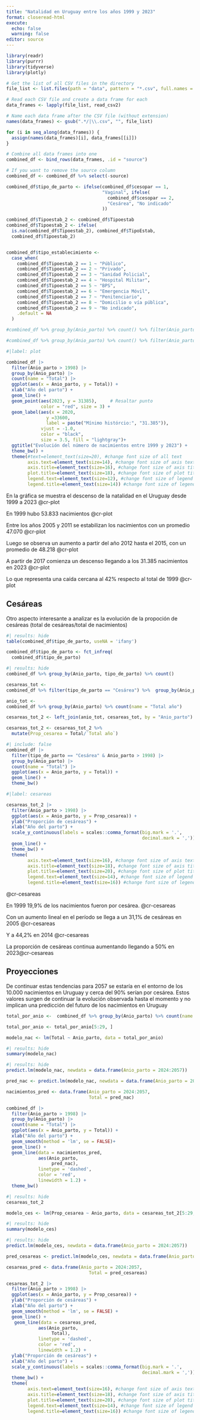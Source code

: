 ```yaml
---
title: "Natalidad en Uruguay entre los años 1999 y 2023"
format: closeread-html
execute:
  echo: false
  warning: false
editor: source
---
```


```r
library(readr)
library(purrr)
library(tidyverse)
library(plotly)
```


```r
# Get the list of all CSV files in the directory
file_list <- list.files(path = "data", pattern = "*.csv", full.names = TRUE)
```


```r
# Read each CSV file and create a data frame for each
data_frames <- lapply(file_list, read_csv2)

# Name each data frame after the CSV file (without extension)
names(data_frames) <- gsub(".*/|\\.csv", "", file_list)
```

```r
for (i in seq_along(data_frames)) {
  assign(names(data_frames)[i], data_frames[[i]])
}
```




```r
# Combine all data frames into one
combined_df <- bind_rows(data_frames, .id = "source")

# If you want to remove the source column
combined_df <- combined_df %>% select(-source)
```


```r
combined_df$tipo_de_parto <- ifelse(combined_df$cesopar == 1, 
                                    "Vaginal", ifelse(
                                      combined_df$cesopar == 2,
                                      "Cesárea", "No indicado"
                                    ))
```

```r
combined_df$Tipoestab_2 <- combined_df$Tipoestab
combined_df$Tipoestab_2 <- ifelse(
  is.na(combined_df$Tipoestab_2), combined_df$TipoEstab,
  combined_df$Tipoestab_2)


combined_df$tipo_establecimiento <- 
  case_when(
    combined_df$Tipoestab_2 == 1 ~ "Público",
    combined_df$Tipoestab_2 == 2 ~ "Privado",
    combined_df$Tipoestab_2 == 3 ~ "Sanidad Policial",
    combined_df$Tipoestab_2 == 4 ~ "Hospital Militar",
    combined_df$Tipoestab_2 == 5 ~ "BPS",
    combined_df$Tipoestab_2 == 6 ~ "Emergencia Móvil",
    combined_df$Tipoestab_2 == 7 ~ "Penitenciario",
    combined_df$Tipoestab_2 == 8 ~ "Domicilio o vía pública",
    combined_df$Tipoestab_2 == 9 ~ "No indicado",
    .default = NA
  )
```

```r
#combined_df %>% group_by(Anio_parto) %>% count() %>% filter(Anio_parto > 2004 & Anio_parto < 2012) %>% ungroup() %>%  summarise(media = mean(n))
```

```r
#combined_df %>% group_by(Anio_parto) %>% count() %>% filter(Anio_parto > 2011 & Anio_parto < 2017) %>% ungroup() %>%  summarise(media = mean(n))
```



:::{.cr-section  layout="overlay-left"}

:::{#cr-plot}

```r
#|label: plot

combined_df |>
  filter(Anio_parto > 1998) |>
  group_by(Anio_parto) |> 
  count(name = "Total") |>
  ggplot(aes(x = Anio_parto, y = Total)) +
  xlab("Año del parto") +
  geom_line() + 
  geom_point(aes(2023, y = 31385),     # Resaltar punto
             color = "red", size = 3) +
  geom_label(aes(x = 2020, 
               y =33600, 
               label = paste("Mínimo histórcio:", "31.385")),
             vjust = -1.0,
             color = "black",
             size = 3.5, fill = "lightgray")+ 
  ggtitle("Evolución del número de nacimientos entre 1999 y 2023") +
  theme_bw() +
  theme(#text=element_text(size=20), #change font size of all text
        axis.text=element_text(size=14), #change font size of axis text
        axis.title=element_text(size=16), #change font size of axis titles
        plot.title=element_text(size=18), #change font size of plot title
        legend.text=element_text(size=12), #change font size of legend text
        legend.title=element_text(size=14)) #change font size of legend title   
```
:::

En la gráfica se muestra el descenso de la natalidad en el Uruguay desde 1999 a 2023
@cr-plot

En 1999 hubo 53.833 nacimientos [@cr-plot]{pan-to="50%,60%" scale-by="2"}

Entre los años 2005 y 2011 se estabilizan los nacimientos con un promedio 47.070 [@cr-plot]{pan-to="30%,50%" scale-by="2"}

Luego se observa un aumento a partir del año 2012 hasta el 2015, con un promedio de 48.218 [@cr-plot]{pan-to="-20%,50%" scale-by="2"}

A partir de 2017 comienza un descenso llegando a los 31.385 nacimientos en 2023 [@cr-plot]{pan-to="-60%, 10%" scale-by="2"}

Lo que representa una caída cercana al 42% respecto al total de 1999  [@cr-plot]{pan-to="-100%, -50%" scale-by="2.5"}

:::

## Cesáreas

Otro aspecto interesante a analizar es la evolución de la propoción de cesáreas (total de cesáreas/total de nacimientos) 




```r
#| results: hide
table(combined_df$tipo_de_parto, useNA = 'ifany')
```

```r
combined_df$tipo_de_parto <- fct_infreq(
  combined_df$tipo_de_parto)
```

```r
#| results: hide
combined_df %>% group_by(Anio_parto, tipo_de_parto) %>% count()
```



```r
cesareas_tot <- 
combined_df %>% filter(tipo_de_parto == "Cesárea") %>%  group_by(Anio_parto) %>% count(name = "Total")
```

```r
anio_tot <- 
combined_df %>% group_by(Anio_parto) %>% count(name = "Total año")
```


```r
cesareas_tot_2 <- left_join(anio_tot, cesareas_tot, by = "Anio_parto")
```

```r
cesareas_tot_2 <- cesareas_tot_2 %>% 
  mutate(Prop_cesarea = Total/`Total año`)
```

```r
#| include: false
combined_df |>
  filter(tipo_de_parto == "Cesárea" & Anio_parto > 1998) |>
  group_by(Anio_parto) |> 
  count(name = "Total") |> 
  ggplot(aes(x = Anio_parto, y = Total)) +
  geom_line() +
  theme_bw()
```


:::{.cr-section  layout="overlay-left"}

:::{#cr-cesareas}

```r
#|label: cesareas

cesareas_tot_2 |>
  filter(Anio_parto > 1998) |>
  ggplot(aes(x = Anio_parto, y = Prop_cesarea)) +
  ylab("Proporción de cesáreas") +
  xlab("Año del parto") +
  scale_y_continuous(labels = scales::comma_format(big.mark = '.',
                                                   decimal.mark = ',')) +
  geom_line() +
  theme_bw() +
  theme(
        axis.text=element_text(size=16), #change font size of axis text
        axis.title=element_text(size=18), #change font size of axis titles
        plot.title=element_text(size=20), #change font size of plot title
        legend.text=element_text(size=14), #change font size of legend text
        legend.title=element_text(size=16)) #change font size of legend title   
```
:::

[@cr-cesareas]{pan-to="0%, 0%" scale-by="1"}

En 1999 19,9% de los nacimientos fueron por cesárea. [@cr-cesareas]{pan-to="50%, -30%" scale-by="2"}

Con un aumento lineal en el período se llega a un 31,1% de cesáreas en 2005 [@cr-cesareas]{pan-to="10%,20%" scale-by="2"}

Y a 44,2% en 2014 [@cr-cesareas]{pan-to="-10%,40%" scale-by="2"}

La proporción de cesáreas continua aumentando llegando a 50% en 2023[@cr-cesareas]{pan-to="-50%, 90%" scale-by="2"}

:::

## Proyecciones


De continuar estas tendencias para 2057 se estaría en el entorno de los 10.000 nacimientos en Uruguay y cerca del 90% serían por cesárea. 
Estos valores surgen de continuar la evolución observada hasta el momento y no implican una predicción del futuro de los nacimientos en Uruguay

```r
total_por_anio <-  combined_df %>% group_by(Anio_parto) %>% count(name = "Total") %>% ungroup()
```

```r
total_por_anio <- total_por_anio[5:29, ]
```

```r
modelo_nac <- lm(Total ~ Anio_parto, data = total_por_anio)
```

```r
#| results: hide
summary(modelo_nac)
```

```r
#| results: hide
predict.lm(modelo_nac, newdata = data.frame(Anio_parto = 2024:2057))
```

```r
pred_nac <- predict.lm(modelo_nac, newdata = data.frame(Anio_parto = 2024:2057))
```


```r
nacimientos_pred <- data.frame(Anio_parto = 2024:2057, 
                               Total = pred_nac)
```


```r
combined_df |>
  filter(Anio_parto > 1998) |>
  group_by(Anio_parto) |> 
  count(name = "Total") |>
  ggplot(aes(x = Anio_parto, y = Total)) +
  xlab("Año del parto") +
  geom_smooth(method = 'lm', se = FALSE)+
  geom_line() +
  geom_line(data = nacimientos_pred, 
            aes(Anio_parto, 
                 pred_nac), 
            linetype = 'dashed', 
            color = 'red',
            linewidth = 1.2) + 
  theme_bw()
```

```r
#| results: hide
cesareas_tot_2
```

```r
modelo_ces <- lm(Prop_cesarea ~ Anio_parto, data = cesareas_tot_2[5:29, ])
```

```r
#| results: hide
summary(modelo_ces)
```

```r
#| results: hide
predict.lm(modelo_ces, newdata = data.frame(Anio_parto = 2024:2057))
```

```r
pred_cesareas <- predict.lm(modelo_ces, newdata = data.frame(Anio_parto  = 2024:2057))
```


```r
cesareas_pred <- data.frame(Anio_parto = 2024:2057, 
                               Total = pred_cesareas)
```


```r
cesareas_tot_2 |>
  filter(Anio_parto > 1998) |>
  ggplot(aes(x = Anio_parto, y = Prop_cesarea)) +
  ylab("Proporción de cesáreas") +
  xlab("Año del parto") +
  geom_smooth(method = 'lm', se = FALSE) +
  geom_line() + 
   geom_line(data = cesareas_pred, 
            aes(Anio_parto, 
                 Total), 
            linetype = 'dashed', 
            color = 'red',
            linewidth = 1.2) + 
  ylab("Proporción de cesáreas") +
  xlab("Año del parto") +
  scale_y_continuous(labels = scales::comma_format(big.mark = '.',
                                                   decimal.mark = ',')) +
  theme_bw() +
  theme(
        axis.text=element_text(size=16), #change font size of axis text
        axis.title=element_text(size=18), #change font size of axis titles
        plot.title=element_text(size=20), #change font size of plot title
        legend.text=element_text(size=14), #change font size of legend text
        legend.title=element_text(size=16)) #change font size of legend title   
```



